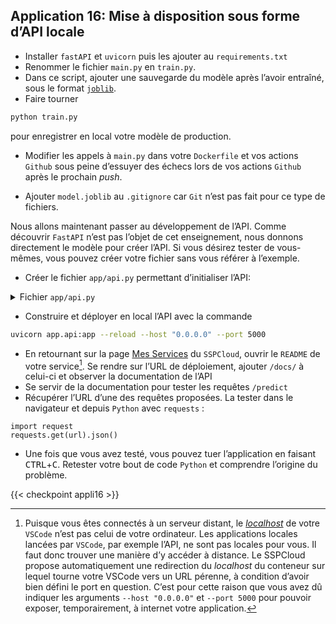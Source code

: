 ::: {.application}

## Application 16: Mise à disposition sous forme d'API locale

- Installer `fastAPI` et `uvicorn` puis les ajouter au `requirements.txt`
- Renommer le fichier `main.py` en `train.py`.
- Dans ce script, ajouter une sauvegarde du modèle après l'avoir entraîné, sous le format [`joblib`](https://scikit-learn.org/stable/model_persistence.html#python-specific-serialization).
- Faire tourner

```.bash
python train.py
```

pour enregistrer en local votre modèle de production.

- Modifier les appels à `main.py` dans votre `Dockerfile` et vos actions `Github`
sous peine d'essuyer des échecs lors de vos actions `Github` après le prochain _push_.

- Ajouter `model.joblib` au `.gitignore` car `Git` n'est pas fait pour
ce type de fichiers.

Nous allons maintenant passer au développement de l'API.
Comme découvrir `FastAPI` n'est pas l'objet de cet enseignement, nous
donnons directement le modèle pour créer l'API. Si vous
désirez tester de vous-mêmes, vous pouvez créer votre
fichier sans vous référer à l'exemple.

- Créer le fichier `app/api.py` permettant d'initialiser l'API:


<details>
<summary>
Fichier `app/api.py`
</summary>

```.python
```

</details>

- Construire et déployer en local l'API avec la commande

```.bash
uvicorn app.api:app --reload --host "0.0.0.0" --port 5000
```

- En retournant sur la page [Mes Services](https://datalab.sspcloud.fr/my-services) du `SSPCloud`, ouvrir le `README` de votre service[^forward-port]. Se rendre sur l'URL de déploiement,
ajouter `/docs/` à celui-ci et observer la documentation de l'API
- Se servir de la documentation pour tester les requêtes `/predict`
- Récupérer l'URL d'une des requêtes proposées. La tester dans le navigateur
et depuis `Python` avec `requests` :

```.python
import request
requests.get(url).json()
```

- Une fois que vous avez testé, vous pouvez tuer l'application en faisant <kbd>CTRL</kbd>+<kbd>C</kbd>. Retester
votre bout de code `Python` et comprendre l'origine du problème.

:::

[^forward-port]: Puisque vous êtes connectés à un serveur distant, le [_localhost_](https://fr.wikipedia.org/wiki/Localhost) de votre `VSCode` n'est pas celui de votre ordinateur. Les applications locales lancées par `VSCode`, par exemple l'API, ne sont pas locales pour vous. Il faut donc trouver une manière d'y accéder à distance. Le SSPCloud propose automatiquement une redirection du _localhost_ du conteneur sur lequel tourne votre VSCode vers un URL pérenne, à condition d'avoir bien défini le port en question. C'est pour cette raison que vous avez dû indiquer les arguments `--host "0.0.0.0"`  et `--port 5000` pour pouvoir exposer, temporairement, à internet votre application.

{{< checkpoint appli16 >}}

